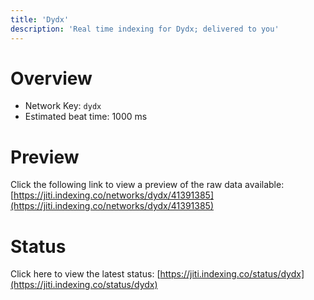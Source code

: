 ```yaml
---
title: 'Dydx'
description: 'Real time indexing for Dydx; delivered to you'
---
```


# Overview
- Network Key: `dydx`
- Estimated beat time: 1000 ms

# Preview
Click the following link to view a preview of the raw data available: [https://jiti.indexing.co/networks/dydx/41391385](https://jiti.indexing.co/networks/dydx/41391385)

# Status
Click here to view the latest status: [https://jiti.indexing.co/status/dydx](https://jiti.indexing.co/status/dydx)
